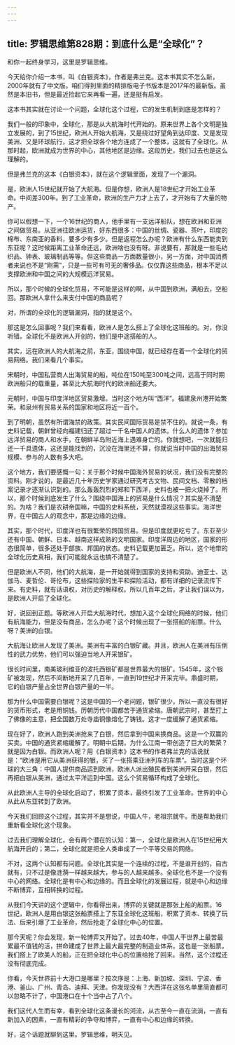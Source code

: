 ```yaml
---
---
---
```

title: 罗辑思维第828期：到底什么是“全球化”？
---

和你一起终身学习，这里是罗辑思维。

今天给你介绍一本书，叫《白银资本》，作者是弗兰克。这本书其实不怎么新，2000年就有了中文版。咱们得到里面的精排版电子书版本是2017年的最新版。虽然是本旧书，但是最近捡起它来再看一遍，还是挺有启发。

这本书其实就在讨论一个问题，全球化这个过程，它的发生机制到底是怎样的？

我们一般的印象中，全球化，那是从大航海时代开始的。原来世界上各个文明是独立发展的，到了15世纪，欧洲人开始大航海，又是绕过好望角到达印度、又是发现美洲、又是环球航行，这才把全球各个地方连成了一个整体，这就有了全球化。从那时起，欧洲就成为世界的中心，其他地区是边缘。这段历史，我们过去也是这么理解的。

但是弗兰克的这本《白银资本》，就在这个逻辑里面，发现了一个漏洞。

是，欧洲人15世纪就开始了大航海。但是你想，欧洲人是18世纪才开始工业革命。中间差300年。到了工业革命，欧洲的生产力才上去了，才开始有了大量的物产。

你可以假想一下，一个16世纪的商人，他手里有一支远洋船队，想在欧洲和亚洲之间做贸易。从亚洲往欧洲运货，好东西很多：中国的丝绸、瓷器、茶叶，印度的棉布、东南亚的香料，要多少有多少。但是返程怎么办呢？欧洲有什么东西能卖到东亚呢？这时候距离工业革命还远，欧洲啥也没有呀。非说要有，那就是一些毛纺织品、钟表、玻璃制品等等。但这些商品一方面数量很小，另一方面，对中国消费者来说也不是“刚需”，只是一些可有可无的奢侈品。仅仅靠这些商品，根本不足以支撑欧洲和中国之间的大规模远洋贸易。

所以，那个时候的全球化贸易，不可能是这样的啊，从中国到欧洲，满船去，空船回。那欧洲人拿什么来支付中国的商品呢？

对，所谓的全球化的逻辑漏洞，指的就是这个。

那这是怎么回事呢？我们来看看，欧洲人是怎么搭上了全球化这班船的。对，你没听错。全球化不是欧洲人开创的，他们是中途搭船的人。

其实，远在欧洲人的大航海之前，东亚，围绕中国，就已经存在着一个全球化的贸易网络。我们来看几个事实。

宋朝时，中国私营商人出海贸易的船，吨位在150吨至300吨之间，远高于同时期欧洲船只的载重量，甚至比大航海时代的欧洲船还要大。

元朝时，中国与印度洋地区贸易激增。当时这个地方叫“西洋”。福建泉州港开始繁荣。和泉州有贸易关系的国家和地区将近一百个。

到了明朝，虽然有所谓海禁的政策。其实民间国际贸易是禁不住的。就说一条，有史料记载，朝鲜曾经向福建归还了超过一千名中国人的遗体。什么人的遗体？参加远洋贸易的商人和水手，在朝鲜半岛附近海上遇难身亡的。你就想吧，一次就能归还一千具遗体，这还是能找到的，沉没在海里还不算，你就说当时中国的出海贸易规模、参与的人数有多大吧。

这个地方，我们要感慨一句：关于那个时候中国海外贸易的状况，我们没有完整的资料。刚才说的，是最近几十年历史学家通过研究考古文物、民间文档、零散的档案记录才逐渐认识到的。那么轰轰烈烈的郑和下西洋，史料也被一把火烧掉了。所以，那个时候到底发生了什么？围绕中国海上的贸易是什么情况？其实是不清楚的。为啥？我们是农耕帝国嘛，中国的史料系统，天然就漠视这些事实。海洋世界，在中国古人的观念中，那是边缘的边缘。

其实，那个时代，印度洋也有很繁荣的跨国贸易。但是印度就更吃亏了。东亚至少还有中国、朝鲜、日本、越南这样成熟的文明国家。印度洋周边的地区，国家的形态很简单，很多还处于部族、邦国的状态。史料记载更加匮乏。所以，这个地带的全球化历史真相，我们可能就永远也搞不清楚了。

但是欧洲人不同，他们的大航海，是一开始就得到国家的支持和资助。迪亚士、达伽马、麦哲伦、哥伦布，这些探险家的生平和探险活动，都有详细的记录流传下来。有史料，就有话语权，对历史的解释权。所以几百年之后，才让我们误以为，是欧洲人开启了全球化。

好，说回到正题。等欧洲人开启大航海时代，想加入这个全球化网络的时候，他们有航海能力，但是没有商品，怎么办呢？这个时候出现了一张搭船的船票。什么呀？美洲的白银。

大航海让欧洲人发现了美洲。美洲有丰富的白银矿藏。并且，欧洲人在美洲有压倒性的武力优势，他们可以强迫当地人开采银矿。

很长时间里，南美玻利维亚的波托西银矿都是世界最大的银矿。1545年，这个银矿被发现，然后不间断地开采了几百年，一直到19世纪才开采完毕。鼎盛时期，它的白银产量占全世界白银产量的一半。

那为什么中国需要白银呢？这是中国的一个老问题，银矿很少，所以一直没有很好的货币形式，老是用铜钱。历朝历代中国都苦于通货紧缩。唐朝武宗时，甚至打上了佛像的主意，把全国数万处寺庙铜像熔化了铸钱。这才一度缓解了通货紧缩。

现在好了，欧洲人跑到美洲抢来了白银，然后拿到中国来换商品。这是一个双赢的买卖。中国的通货紧缩缓解了。明朝中后期，为什么江南一带创造了巨大的繁荣？就是因为白银。而欧洲人呢？用《白银资本》这本书的作者弗兰克的话说就是：“欧洲是用它从美洲获得的银，买了一张搭乘亚洲列车的车票”。当时这是个环球的大三角：中国人提供商品运到欧洲，欧洲人派出殖民者到美洲开采白银，然后再把白银从美洲，通过太平洋运到中国。这么个贸易循环构成了全球化。

从此欧洲人主导的全球化启动了，积累了资本，最终引发了工业革命。世界的中心从此从东亚转到了欧洲。

今天我们回顾这个过程，其实并不是想说，中国人牛，老祖宗就牛。而是帮助我们重新看全球化这个现象。

过去我们理解全球化，会有两个潜在的认知：第一，全球化是欧洲人在15世纪用大航海开启的；第二，全球化就是把全人类串成了一个平等交易的网络。

不对，这两个认知都有问题。全球化其实是一个连续的过程，不是谁开创的，自古就有，只不过是像涟漪一样越来越大，参与的人越来越多。全球化也不是一个没有中心的网络。全球化是有中心和边缘的。而且全球化的发展过程，就是中心和边缘不断博弈，互相转换的过程。

从我们今天讲的这个逻辑中，你看得出来，博弈的关键就是那张上船的船票。16世纪，欧洲人是用白银这张船票搭上了东亚全球化这班船，积累了资本、转换了玩法、后来引爆了工业革命，然后抢走了全球化中心的位置。

那今天呢？你会发现，新一轮博弈又开始了。过去40年，中国人干世界上最苦最累最不值钱的活，拼命建成了世界上最大最完整的制造业体系，这也是一张船票，我们搭上了欧美人的船，正在把全球化中心的位置给抢了回来。当然，这个过程还没有彻底完成。

你看，今天世界前十大港口是哪里？按次序是：上海、新加坡、深圳、宁波、香港、釜山、广州、青岛、迪拜、天津。你发现没有？大西洋在这张名单里简直都可以忽略不计了，中国港口在十个当中占了八个。

我们这代人生而有幸，看到全球化这条漫长的河流，从古至今一直在流淌，一直有新加入的因素，一直有精彩的争夺和博弈，一直有中心和边缘的转换。

好，这个话题就聊到这里。罗辑思维，明天见。

